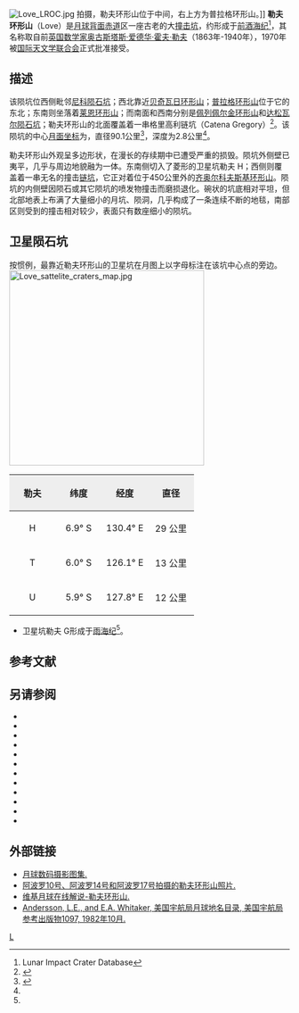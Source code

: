 {{lunar crater data|
 image=Love crater AS17-M-0713.jpg|
 caption=[[阿波罗17号|阿波罗17号]]测绘相机拍摄的图像|
 latitude=6.33|
 N_or_S=S|
 longitude=129.17|
 E_or_W=E|
 diameter=90.1公里|
 depth=2.8公里|
 colong=228|
 eponym=[[乐甫|奥古斯塔斯·爱·霍·勒夫]]}}
[[Image:Love_LROC.jpg|thumb]] 拍摄，勒夫环形山位于中间，右上方为普拉格环形山。]]
'''勒夫环形山'''（Love）是[[月球背面|月球背面]][[赤道|赤道]]区一座古老的大[[撞击坑|撞击坑]]，约形成于[[前酒海纪|前酒海纪]]<ref name=LICD>Lunar Impact Crater Database</ref>，其名称取自前[[英国|英国]][[数学家|数学家]][[乐甫|奥古斯塔斯·爱德华·霍夫·勒夫]]（1863年-1940年），1970年被[[国际天文学联合会|国际天文学联合会]]正式批准接受。

==描述==
该陨坑位西侧毗邻[[尼科陨石坑|尼科陨石坑]]；西北靠近[[贝奇瓦日环形山|贝奇瓦日环形山]]；[[普拉格环形山|普拉格环形山]]位于它的东北；东南则坐落着[[莱恩环形山|莱恩环形山]]；而南面和西南分别是[[佩列佩尔金环形山|佩列佩尔金环形山]]和[[达松瓦尔陨石坑|达松瓦尔陨石坑]]；勒夫环形山的北面覆盖着一串格里高利链坑（Catena Gregory）<ref>{{Cite web |url=http://planetarynames.wr.usgs.gov/images/Lunar/lac_83_lo.pdf |title=Crater Love on LAC-83 map |accessdate=2016-08-02 |archive-date=2013-02-20 |archive-url=https://web.archive.org/web/20130220180428/http://planetarynames.wr.usgs.gov/images/Lunar/lac_83_lo.pdf |dead-url=no }}</ref>。该陨坑的中心[[月面坐标|月面坐标]]为{{Coord|6.33|S|129.17|E|globe:Moon|nogoogle=1|noosm=1}}，直径90.1公里<ref name="IAU">{{Cite web |url=http://planetarynames.wr.usgs.gov/Feature/3487 |title=Directory of the International Astronomical Union |access-date=2016-08-02 |archive-date=2019-08-13 |archive-url=https://web.archive.org/web/20190813220416/https://planetarynames.wr.usgs.gov/Feature/3487 |dead-url=no }}</ref>，深度为2.8公里<ref name="LICD"/>。

勒夫环形山外观呈多边形状，在漫长的存续期中已遭受严重的损毁。陨坑外侧壁已夷平，几乎与周边地貌融为一体。东南侧切入了菱形的卫星坑勒夫 H；西侧则覆盖着一串无名的撞击[[链坑|链坑]]，它正对着位于450公里外的[[齐奥尔科夫斯基环形山|齐奥尔科夫斯基环形山]]。陨坑的内侧壁因陨石或其它陨坑的喷发物撞击而磨损退化。碗状的坑底相对平坦，但北部地表上布满了大量细小的月坑、陨洞，几乎构成了一条连续不断的地毯，南部区则受到的撞击相对较少，表面只有数座细小的陨坑。

==卫星陨石坑==
按惯例，最靠近勒夫环形山的卫星坑在月图上以字母标注在该坑中心点的旁边。
[[Image:Love_sattelite_craters_map.jpg|350px]]

{| class="wikitable"
!width="25%" style="background:#eeeeee;" |勒夫 
!width="25%" style="background:#eeeeee;" |纬度
!width="25%" style="background:#eeeeee;" |经度
!width="25%" style="background:#eeeeee;" |直径
|-
|align="center"|H
|align="center"|6.9° S
|align="center"|130.4° E
|align="center"|29 公里
|-
|align="center"|T
|align="center"|6.0° S
|align="center"|126.1° E
|align="center"|13 公里
|-
|align="center"|U
|align="center"|5.9° S
|align="center"|127.8° E
|align="center"|12 公里
|}{{clear}}
* 卫星坑勒夫 G形成于[[雨海纪|雨海纪]]<ref name="LICD"/>。

== 参考文献 ==
{{Reflist}}

==另请参阅==
{{refbegin}}
* {{cite book
  | last1 = Andersson
  | first1 = L. E.
  | last2 = Whitaker
  | first2 = E. A.
  | authorlink2 = Ewen Whitaker
  | date = 1982
  | title = [[NASA|NASA]] Catalogue of Lunar Nomenclature
  | publisher = NASA RP-1097
  | ref = harv
  }}
* {{cite web
  | last = Blue
  | first = Jennifer
  | date = July 25, 2007
  | title = Gazetteer of Planetary Nomenclature
  | publisher = [[United_States_Geological_Survey|USGS]]
  | url = http://planetarynames.wr.usgs.gov/
  | accessdate = 2007-08-05
  | ref = harv
  | archive-date = 2012-04-08
  | archive-url = https://www.webcitation.org/66mXDr4G9?url=http://planetarynames.wr.usgs.gov/
  | dead-url = no
  }}
* {{cite book
  | last1 = Bussey
  | first1 = B.
  | authorlink1 = Ben Bussey
  | last2 = Spudis
  | first2 = P.
  | authorlink2 = Paul Spudis
  | date = 2004
  | title = The Clementine Atlas of the Moon
  | publisher = Cambridge University Press
  | location = New York
  | isbn = 978-0-521-81528-4
  | ref = harv
  }}
* {{cite book
  | last1 = Cocks
  | first1 = Elijah E.
  | last2 = Cocks
  | first2 = Josiah C.
  | date = 1995
  | title = Who's Who on the Moon: A Biographical Dictionary of Lunar Nomenclature
  | url = https://archive.org/details/isbn_9780936389271
  | publisher = Tudor Publishers
  | isbn = 978-0-936389-27-1
  | ref = harv
  }}
* {{cite web
  | last = McDowell
  | first = Jonathan
  | date = July 15, 2007
  | url = http://host.planet4589.org/astro/lunar/
  | title = Lunar Nomenclature
  | publisher = Jonathan's Space Report
  | accessdate = 2007-10-24
  | ref = harv
  | archive-date = 2012-05-26
  | archive-url = https://www.webcitation.org/67wcYNfK3?url=http://host.planet4589.org/astro/lunar/
  | dead-url = no
  }}
* {{cite journal| last1 = Menzel| first1 = D. H.| last2 = Minnaert| first2 = M.| last3 = Levin| first3 = B.| last4 = Dollfus| first4 = A.| last5 = Bell| first5 = B.| title = Report on Lunar Nomenclature by the Working Group of Commission 17 of the IAU| doi = 10.1007/BF00171763| journal = Space Science Reviews| volume = 12| issue = 2| pages = 136–186| date = 1971| bibcode = 1971SSRv...12..136M| ref = harv}}
* {{cite book
  | first = Patrick
  | last = Moore
  | authorlink = Patrick Moore
  | date = 2001
  | title = On the Moon
  | url = https://archive.org/details/patrickmooreonmo00patr
  | publisher = Sterling Publishing Co.
  | isbn = 978-0-304-35469-6
  | ref = harv
  }}
* {{cite book
  | first = Fred W.
  | last = Price
  | date = 1988
  | title = The Moon Observer's Handbook
  | publisher = Cambridge University Press
  | isbn = 978-0-521-33500-3
  | ref = harv
  }}
* {{cite book
  | last = Rükl
  | first = Antonín
  | authorlink = Antonín Rükl
  | date = 1990
  | title = Atlas of the Moon
  | publisher = Kalmbach Books
  | isbn = 978-0-913135-17-4
  | ref = harv
  }}
* {{cite book
  | last = Webb
  | first = Rev. T. W.
  | authorlink = Thomas William Webb
  | date = 1962
  | title = Celestial Objects for Common Telescopes
  | url = https://archive.org/details/celestialobjects00webb
  | edition = 6th revised
  | publisher = Dover
  | isbn = 978-0-486-20917-3
  | ref = harv
  }}
* {{cite book
  | first = Ewen A.
  | last = Whitaker
  | authorlink = Ewen Whitaker
  | date = 1999
  | title = Mapping and Naming the Moon
  | publisher = Cambridge University Press
  | isbn = 978-0-521-62248-6
  | ref = harv
  }}
* {{cite book
  | first = Peter T.
  | last = Wlasuk
  | date = 2000
  | title = Observing the Moon
  | publisher = Springer
  | isbn = 978-1-85233-193-1
  | ref = harv
 }}
{{refend}}

==外部链接==
*[http://www.lpi.usra.edu/resources/lunar_orbiter/bin/srch_nam.shtml?Love%7C0 月球数码摄影图集.] {{Wayback|url=http://www.lpi.usra.edu/resources/lunar_orbiter/bin/srch_nam.shtml?Love%7C0 |date=20201127014826 }}
*[http://www.lpi.usra.edu/resources/apollo/search/feature/?feature=Love 阿波罗10号、阿波罗14号和阿波罗17号拍摄的勒夫环形山照片.] {{Wayback|url=http://www.lpi.usra.edu/resources/apollo/search/feature/?feature=Love |date=20201127012952 }}
*[http://the-moon.wikispaces.com/Love 维基月球在线解说-勒夫环形山.] {{Wayback|url=http://the-moon.wikispaces.com/Love |date=20180531121803 }}
*[http://planet4589.org/astro/lunar/RP-1097.pdf Andersson, L.E., and E.A. Whitaker, 美国宇航局月球地名目录, 美国宇航局参考出版物1097, 1982年10月.] {{Wayback|url=http://planet4589.org/astro/lunar/RP-1097.pdf |date=20141006125838 }}

[[Category:月球环形山|L]]
{{月球環形山 (L-N)}}